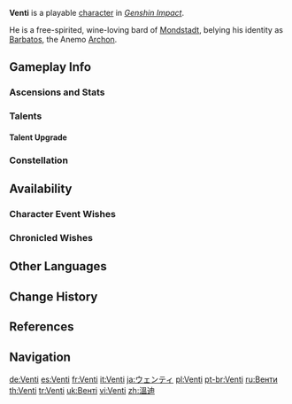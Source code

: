 {{CharacterTabs}}
{{About|the playable character||Venti (Disambiguation)}}
{{Character Infobox
|image            = <gallery>
Venti Card.png|Card
Character Venti Full Wish.png|Wish
Character Venti Game.png|In-Game
</gallery>

<!--Playable Character Information-->
|type             = Playable
|quality          = 5
|weapon           = Bow
|element          = Anemo

<!--Character Information-->
|name             = Venti
|realname         = <!-- Unrevealed -->
|birthday         = June 16th
|constellation    = Carmen Dei
|region           = Mondstadt
|affiliation      = Mondstadt City
|affiliationLabel = Mondstadt
|affiliation2     = The Seven
|affiliation3     = Thousand Winds
|group            = Gods
|dish             = A Buoyant Breeze
|namecard         = Venti: Azure Sky
|obtain           =
* [[Ballad in Goblets|Event Wish &mdash; Ballad in Goblets]]
|obtainType       = Event-Exclusive
|event_name       = Ballad in Goblets
|releaseDate      = 2020-09-28

<!--Titles-->
|title            = Windborne Bard
|title2           = Singer of Skyward Sonnets

<!--Voice Actors-->
|voiceEN          = {{w|Erika Harlacher}}<ref name="Venti EN/JP">Twitter: [https://twitter.com/GenshinImpact/status/1323595782218395649 EN & JP VA Announcement]</ref>
|voiceCN          = [https://zh.moegirl.org.cn/喵酱(配音演员)# Miaojiang ({{zh|喵酱}})]<ref name="Venti CN">Official ''Genshin Impact'' Chinese Website: [https://ys.mihoyo.com/main/character/mondstadt?char=7 Venti]</ref>
|voiceJP          = {{w|Ayumu Murase|Murase Ayumu ({{ja|村瀬 歩}})}}<ref name="Venti EN/JP" />
|voiceKR          = {{w|ko:정유정 (성우)|Jung Yoo-jung ({{ko|정유정}})}}<ref name="Venti KR">Twitter: [https://twitter.com/genshinimpactkr/status/1323591316085727232 KR VA Announcement]</ref>
}}
'''Venti''' is a playable {{Anemo}} [[character]] in ''[[Genshin Impact]]''.

He is a free-spirited, wine-loving bard of [[Mondstadt]], belying his identity as [[Barbatos]], the Anemo [[Archon]].

==Gameplay Info==
===Ascensions and Stats===
{{Character Ascensions and Stats}}

===Talents===
{{Talent Table}}

====Talent Upgrade====
{{Talent Upgrade}}

===Constellation===
{{Constellation Table}}

==Availability==
===Character Event Wishes===
{{Featured}}
===Chronicled Wishes===
{{Featured|chronicled=1}}

==Other Languages==
{{Other Languages|default_hidden = 1
|en      = Venti
|zhs     = 温迪
|zhs_rm  = Wēndí
|zht     = 溫迪
|zht_rm  = Wēndí
|ja      = ウェンティ
|ja_rm   = Wenti
|ko      = 벤티
|es      = Venti
|fr      = Venti
|ru      = Венти
|th      = Venti
|vi      = Venti
|de      = Venti
|id      = Venti
|pt      = Venti
|tr      = Venti
|it      = Venti
}}

==Change History==
{{Change History|1.0}}

==References==
{{Reflist}}

==Navigation==
{{Character Navbox}}

[[de:Venti]]
[[es:Venti]]
[[fr:Venti]]
[[it:Venti]]
[[ja:ウェンティ]]
[[pl:Venti]]
[[pt-br:Venti]]
[[ru:Венти]]
[[th:Venti]]
[[tr:Venti]]
[[uk:Венті]]
[[vi:Venti]]
[[zh:溫迪]]